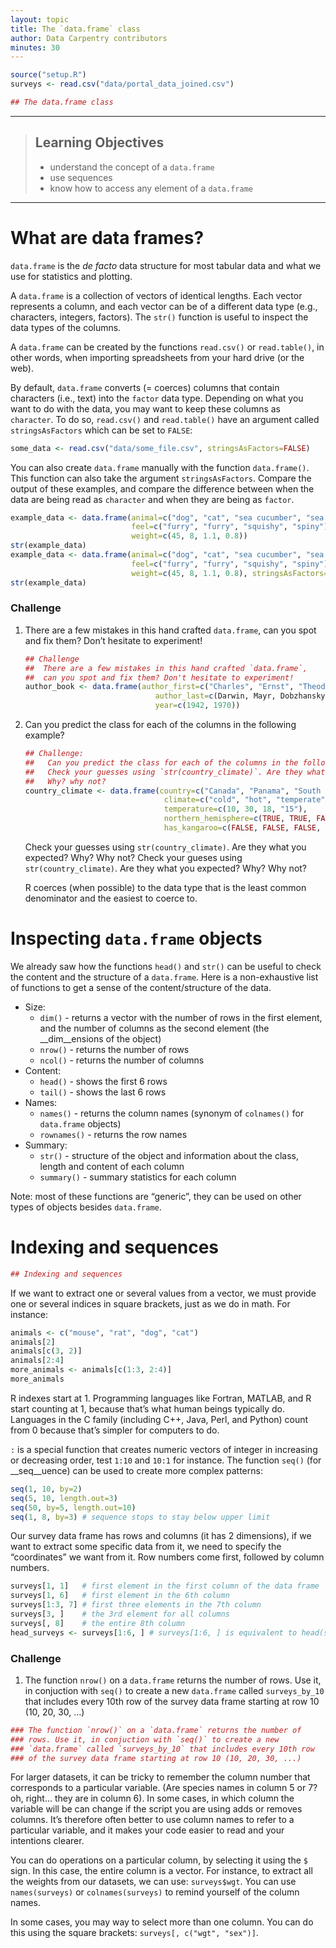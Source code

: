 ```yaml
---
layout: topic
title: The `data.frame` class
author: Data Carpentry contributors
minutes: 30
---
```


```r
source("setup.R")
surveys <- read.csv("data/portal_data_joined.csv")
```

```r
## The data.frame class
```

------------

> ## Learning Objectives
>
> * understand the concept of a `data.frame`
> * use sequences
> * know how to access any element of a `data.frame`

------------

# What are data frames?

`data.frame` is the _de facto_ data structure for most tabular data and what we
use for statistics and plotting.

A `data.frame` is a collection of vectors of identical lengths. Each vector
represents a column, and each vector can be of a different data type (e.g.,
characters, integers, factors). The `str()` function is useful to inspect the
data types of the columns.

A `data.frame` can be created by the functions `read.csv()` or `read.table()`, in
other words, when importing spreadsheets from your hard drive (or the web).

By default, `data.frame` converts (= coerces) columns that contain characters
(i.e., text) into the `factor` data type. Depending on what you want to do with
the data, you may want to keep these columns as `character`. To do so,
`read.csv()` and `read.table()` have an argument called `stringsAsFactors` which
can be set to `FALSE`:

```r
some_data <- read.csv("data/some_file.csv", stringsAsFactors=FALSE)
```

<!--- talk about colClasses argument?, row names?  --->

You can also create `data.frame` manually with the function `data.frame()`. This
function can also take the argument `stringsAsFactors`. Compare the output of
these examples, and compare the difference between when the data are being read
as `character` and when they are being as `factor`.

```r
example_data <- data.frame(animal=c("dog", "cat", "sea cucumber", "sea urchin"),
                           feel=c("furry", "furry", "squishy", "spiny"),
                           weight=c(45, 8, 1.1, 0.8))
str(example_data)
example_data <- data.frame(animal=c("dog", "cat", "sea cucumber", "sea urchin"),
                           feel=c("furry", "furry", "squishy", "spiny"),
                           weight=c(45, 8, 1.1, 0.8), stringsAsFactors=FALSE)
str(example_data)
```

### Challenge

1. There are a few mistakes in this hand crafted `data.frame`, can you spot and
fix them? Don't hesitate to experiment!

   ```r
   ## Challenge
   ##  There are a few mistakes in this hand crafted `data.frame`,
   ##  can you spot and fix them? Don't hesitate to experiment!
   author_book <- data.frame(author_first=c("Charles", "Ernst", "Theodosius"),
                                author_last=c(Darwin, Mayr, Dobzhansky),
                                year=c(1942, 1970))
   ```

1. Can you predict the class for each of the columns in the following example?

   ```r
   ## Challenge:
   ##   Can you predict the class for each of the columns in the following example?
   ##   Check your guesses using `str(country_climate)`. Are they what you expected?
   ##   Why? why not?
   country_climate <- data.frame(country=c("Canada", "Panama", "South Africa", "Australia"),
                                  climate=c("cold", "hot", "temperate", "hot/temperate"),
                                  temperature=c(10, 30, 18, "15"),
                                  northern_hemisphere=c(TRUE, TRUE, FALSE, "FALSE"),
                                  has_kangaroo=c(FALSE, FALSE, FALSE, 1))
   ```

   Check your guesses using `str(country_climate)`. Are they what you expected?
   Why? Why not? Check your gueses using `str(country_climate)`. Are they what you expected?
   Why? Why not?

   R coerces (when possible) to the data type that is the least common
   denominator and the easiest to coerce to.


# Inspecting `data.frame` objects

We already saw how the functions `head()` and `str()` can be useful to check the
content and the structure of a `data.frame`. Here is a non-exhaustive list of
functions to get a sense of the content/structure of the data.

* Size:
    * `dim()` - returns a vector with the number of rows in the first element, and
	  the number of columns as the second element (the __dim__ensions of the object)
    * `nrow()` - returns the number of rows
    * `ncol()` - returns the number of columns
* Content:
    * `head()` - shows the first 6 rows
    * `tail()` - shows the last 6 rows
* Names:
    * `names()` - returns the column names (synonym of `colnames()` for `data.frame`
	objects)
   * `rownames()` - returns the row names
* Summary:
   * `str()` - structure of the object and information about the class, length and
	content of  each column
   * `summary()` - summary statistics for each column

Note: most of these functions are "generic", they can be used on other types of
objects besides `data.frame`.

# Indexing and sequences

```r

## Indexing and sequences

```

If we want to extract one or several values from a vector, we must provide one
or several indices in square brackets, just as we do in math. For instance:

```r
animals <- c("mouse", "rat", "dog", "cat")
animals[2]
animals[c(3, 2)]
animals[2:4]
more_animals <- animals[c(1:3, 2:4)]
more_animals
```

R indexes start at 1. Programming languages like Fortran, MATLAB, and R start
counting at 1, because that's what human beings typically do. Languages in the C
family (including C++, Java, Perl, and Python) count from 0 because that's
simpler for computers to do.

`:` is a special function that creates numeric vectors of integer in increasing
or decreasing order, test `1:10` and `10:1` for instance. The function `seq()`
(for __seq__uence) can be used to create more complex patterns:

```r
seq(1, 10, by=2)
seq(5, 10, length.out=3)
seq(50, by=5, length.out=10)
seq(1, 8, by=3) # sequence stops to stay below upper limit
```

Our survey data frame has rows and columns (it has 2 dimensions), if we want to
extract some specific data from it, we need to specify the "coordinates" we want
from it. Row numbers come first, followed by column numbers.

```r
surveys[1, 1]   # first element in the first column of the data frame
surveys[1, 6]   # first element in the 6th column
surveys[1:3, 7] # first three elements in the 7th column
surveys[3, ]    # the 3rd element for all columns
surveys[, 8]    # the entire 8th column
head_surveys <- surveys[1:6, ] # surveys[1:6, ] is equivalent to head(surveys)
```

### Challenge

1. The function `nrow()` on a `data.frame` returns the number of rows. Use it,
   in conjuction with `seq()` to create a new `data.frame` called
   `surveys_by_10` that includes every 10th row of the survey data frame
   starting at row 10 (10, 20, 30, ...)

```r
### The function `nrow()` on a `data.frame` returns the number of
### rows. Use it, in conjuction with `seq()` to create a new
### `data.frame` called `surveys_by_10` that includes every 10th row
### of the survey data frame starting at row 10 (10, 20, 30, ...)
```

<!---
```r
surveys_by_10 <- surveys[seq(10, nrow(surveys), by=10), ]
```
--->

For larger datasets, it can be tricky to remember the column number that
corresponds to a particular variable. (Are species names in column 5 or 7? oh,
right... they are in column 6). In some cases, in which column the variable will
be can change if the script you are using adds or removes columns. It's
therefore often better to use column names to refer to a particular variable,
and it makes your code easier to read and your intentions clearer.

You can do operations on a particular column, by selecting it using the `$`
sign. In this case, the entire column is a vector. For instance, to extract all
the weights from our datasets, we can use: `surveys$wgt`. You can use
`names(surveys)` or `colnames(surveys)` to remind yourself of the column names.

In some cases, you may way to select more than one column. You can do this using
the square brackets: `surveys[, c("wgt", "sex")]`.

